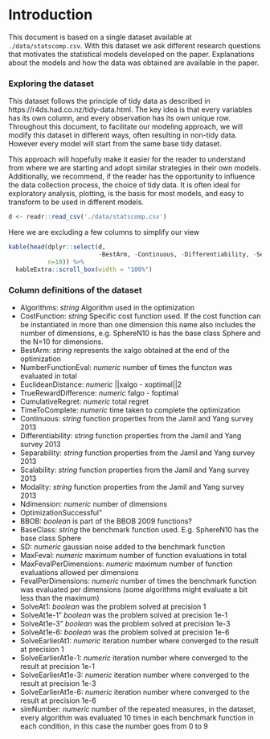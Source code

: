 # Introduction

This document is based on a single dataset available at `./data/statscomp.csv`. 
With this dataset we ask different research questions that motivates the statistical models developed on the paper. Explanations about the models and how the data was obtained are available in the paper.

### Exploring the dataset

This dataset follows the principle of tidy data as described in https://r4ds.had.co.nz/tidy-data.html. The key idea is that every variables has its own column, and every observation has its own unique row. Throughout this document, to facilitate our modeling approach, we will modify this dataset in different ways, often resulting in non-tidy data. However every model will start from the same base tidy dataset. 

This approach will hopefully make it easier for the reader to understand from where we are starting and adopt similar strategies in their own models. Additionally, we recommend, if the reader has the opportunity to influence the data collection process, the choice of tidy data. It is often ideal for exploratory analysis, plotting, is the basis for most models, and easy to transform to be used in different models.

```r
d <- readr::read_csv('./data/statscomp.csv')
```

Here we are excluding a few columns to simplify our view
```r
kable(head(dplyr::select(d,
                         -BestArm, -Continuous, -Differentiability, -Separability, -Scalability, -Modality,-BBOB,-BaseClass, -MaxFeval, -FevalPerDimensions),
           n=10)) %>% 
  kableExtra::scroll_box(width = "100%")
```


### Column definitions of the dataset

* Algorithms: *string* Algorithm used in the optimization
* CostFunction: *string* Specific cost function used. If the cost function can be instantiated in more than one dimension this name also includes the number of dimensions, e.g. SphereN10 is has the base class Sphere and the N=10 for dimensions. 
* BestArm: *string*  represents the xalgo obtained at the end of the optimization
* NumberFunctionEval: *numeric* number of times the functon was evaluated in total
* EuclideanDistance: *numeric*  ||xalgo - xoptimal||2     
* TrueRewardDifference: *numeric* falgo - foptimal
* CumulativeRegret: *numeric* total regret 
* TimeToComplete: *numeric* time taken to complete the optimization
* Continuous: *string* function properties from the Jamil and Yang survey 2013         
* Differentiability: *string* function properties from the Jamil and Yang survey 2013  
* Separability: *string* function properties from the Jamil and Yang survey 2013           
* Scalability: *string* function properties from the Jamil and Yang survey 2013       
* Modality: *string* function properties from the Jamil and Yang survey 2013
* Ndimension: *numeric* number of dimensions
* OptimizationSuccessful"
* BBOB: *boolean* is part of the BBOB 2009 functions?         
* BaseClass: *string* the benchmark function used. E.g. SphereN10 has the base class Sphere          
* SD: *numeric* gaussian noise added to the benchmark function
* MaxFeval: *numeric* maximum number of function evaluations in total
* MaxFevalPerDimensions: *numeric* maximum number of function evaluations allowed per dimensions
* FevalPerDimensions: *numeric* number of times the benchmark function was evaluated per dimensions (some algorithms might evaluate a bit less than the maximum)
* SolveAt1: *boolean* was the problem solved at precision 1  
* SolveAt1e-1"  *boolean* was the problem solved at precision 1e-1
* SolveAt1e-3"  *boolean* was the problem solved at precision 1e-3         
* SolveAt1e-6: *boolean* was the problem solved at precision 1e-6          
* SolveEarlierAt1: *numeric*    iteration number where converged to the result at precision 1
* SolveEarlierAt1e-1: *numeric* iteration number where converged to the result at precision 1e-1
* SolveEarlierAt1e-3: *numeric* iteration number where converged to the result at precision 1e-3
* SolveEarlierAt1e-6: *numeric* iteration number where converged to the result at precision 1e-6    
* simNumber: *numeric* number of the repeated measures, in the dataset, every algorithm was evaluated 10 times in each benchmark function in each condition, in this case the number goes from 0 to 9
